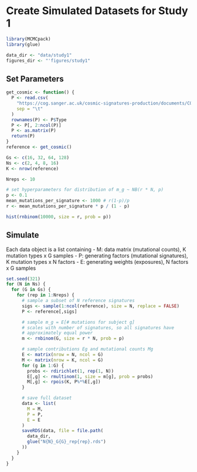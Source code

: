 # Create Simulated Datasets for Study 1

```r
library(MCMCpack)
library(glue)

data_dir <- "data/study1"
figures_dir <- "'figures/study1"
```

## Set Parameters
```r
get_cosmic <- function() {
  P <- read.csv(
    "https://cog.sanger.ac.uk/cosmic-signatures-production/documents/COSMIC_v3.3.1_SBS_GRCh37.txt",
    sep = "\t"
  )
  rownames(P) <- P$Type
  P <- P[, 2:ncol(P)]
  P <- as.matrix(P)
  return(P)
}
reference <- get_cosmic()
```

```r
Gs <- c(16, 32, 64, 128)
Ns <- c(2, 4, 8, 16)
K <- nrow(reference)

Nreps <- 10
```


```r
# set hyperparameters for distribution of m_g ~ NB(r * N, p)
p <- 0.1
mean_mutations_per_signature <- 1000 # r(1-p)/p
r <- mean_mutations_per_signature * p / (1 - p)

hist(rnbinom(10000, size = r, prob = p))
```

## Simulate
Each data object is a list containing
- M: data matrix (mutational counts), K mutation types x G samples
- P: generating factors (mutational signatures), K mutation types x N factors
- E: generating weights (exposures), N factors x G samples

```r
set.seed(321)
for (N in Ns) {
  for (G in Gs) {
    for (rep in 1:Nreps) {
      # sample a subset of N reference signatures
      sigs <- sample(1:ncol(reference), size = N, replace = FALSE)
      P <- reference[,sigs]

      # sample m_g = E[# mutations for subject g]
      # scales with number of signatures, so all signatures have 
      # approximately equal power
      m <- rnbinom(G, size = r * N, prob = p)

      # sample contributions Eg and mutational counts Mg
      E <- matrix(nrow = N, ncol = G)
      M <- matrix(nrow = K, ncol = G)
      for (g in 1:G) {
        probs <- rdirichlet(1, rep(1, N))
        E[,g] <- rmultinom(1, size = m[g], prob = probs)
        M[,g] <- rpois(K, P%*%E[,g])
      }

      # save full dataset
      data <- list(
        M = M,
        P = P,
        E = E
      )
      saveRDS(data, file = file.path(
        data_dir, 
        glue("N{N}_G{G}_rep{rep}.rds")
      ))
    }
  }
}
```